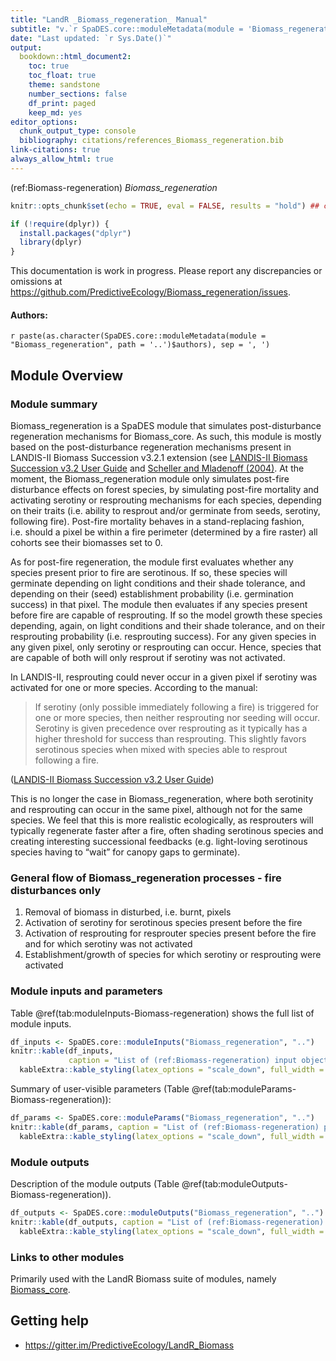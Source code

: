 ```yaml
---
title: "LandR _Biomass_regeneration_ Manual"
subtitle: "v.`r SpaDES.core::moduleMetadata(module = 'Biomass_regeneration', path = '..')$version`"
date: "Last updated: `r Sys.Date()`"
output:
  bookdown::html_document2:
    toc: true
    toc_float: true
    theme: sandstone
    number_sections: false
    df_print: paged
    keep_md: yes
editor_options:
  chunk_output_type: console
  bibliography: citations/references_Biomass_regeneration.bib
link-citations: true
always_allow_html: true
---
```


<!-- the following are text references used in captions for LaTeX compatibility -->
(ref:Biomass-regeneration) *Biomass_regeneration*

```r
knitr::opts_chunk$set(echo = TRUE, eval = FALSE, results = "hold") ## change to eval = TRUE if all chunks are to be evaluated

if (!require(dplyr)) {
  install.packages("dplyr")
  library(dplyr)
}
```

:::{.rmdwarning}
This documentation is work in progress.
Please report any discrepancies or omissions at <https://github.com/PredictiveEcology/Biomass_regeneration/issues>.
:::

#### Authors:

`r paste(as.character(SpaDES.core::moduleMetadata(module = "Biomass_regeneration", path = '..')$authors), sep = ', ')`
<!-- ideally separate authors with new lines, '\n' not working -->

## Module Overview

### Module summary

Biomass_regeneration is a SpaDES module that simulates post-disturbance regeneration mechanisms for Biomass_core.
As such, this module is mostly based on the post-disturbance regeneration mechanisms present in LANDIS-II Biomass Succession v3.2.1 extension (see [LANDIS-II Biomass Succession v3.2 User Guide](https://github.com/LANDIS-II-Foundation/Extension-Biomass-Succession/blob/master/docs/LANDIS-II%20Biomass%20Succession%20v3.2%20User%20Guide.docx) and [Scheller and Mladenoff (2004)](https://pdfs.semanticscholar.org/4d38/d0be6b292eccd444af399775d37a757d1967.pdf).
At the moment, the Biomass_regeneration module only simulates post-fire disturbance effects on forest species, by simulating post-fire mortality and activating serotiny or resprouting mechanisms for each species, depending on their traits (i.e. ability to resprout and/or germinate from seeds, serotiny, following fire).
Post-fire mortality behaves in a stand-replacing fashion, i.e. should a pixel be within a fire perimeter (determined by a fire raster) all cohorts see their biomasses set to 0.

As for post-fire regeneration, the module first evaluates whether any species present prior to fire are serotinous.
If so, these species will germinate depending on light conditions and their shade tolerance, and depending on their (seed) establishment probability (i.e. germination success) in that pixel.
The module then evaluates if any species present before fire are capable of resprouting.
If so the model growth these species depending, again, on light conditions and their shade tolerance, and on their resprouting probability (i.e. resprouting success).
For any given species in any given pixel, only serotiny or resprouting can occur.
Hence, species that are capable of both will only resprout if serotiny was not activated.

In LANDIS-II, resprouting could never occur in a given pixel if serotiny was activated for one or more species.
According to the manual:

> If serotiny (only possible immediately following a fire) is triggered for one or more species, then neither resprouting nor seeding will occur.
> Serotiny is given precedence over resprouting as it typically has a higher threshold for success than resprouting.
> This slightly favors serotinous species when mixed with species able to resprout following a fire.

([LANDIS-II Biomass Succession v3.2 User Guide](https://github.com/LANDIS-II-Foundation/Extension-Biomass-Succession/blob/master/docs/LANDIS-II%20Biomass%20Succession%20v3.2%20User%20Guide.docx))

This is no longer the case in Biomass_regeneration, where both serotinity and resprouting can occur in the same pixel, although not for the same species.
We feel that this is more realistic ecologically, as resprouters will typically regenerate faster  after a fire, often shading serotinous species and creating interesting successional feedbacks (e.g. light-loving serotinous species having to "wait" for canopy gaps to germinate).

### General flow of Biomass_regeneration processes - fire disturbances only

1. Removal of biomass in disturbed, i.e. burnt, pixels
2. Activation of serotiny for serotinous species present before the fire
3. Activation of resprouting for resprouter species present before the fire and for which serotiny was not activated
4. Establishment/growth of species for which serotiny or resprouting were activated

### Module inputs and parameters

Table \@ref(tab:moduleInputs-Biomass-regeneration) shows the full list of module inputs.

```r
df_inputs <- SpaDES.core::moduleInputs("Biomass_regeneration", "..")
knitr::kable(df_inputs,
             caption = "List of (ref:Biomass-regeneration) input objects and their description.") %>%
  kableExtra::kable_styling(latex_options = "scale_down", full_width = FALSE)
```

Summary of user-visible parameters (Table \@ref(tab:moduleParams-Biomass-regeneration)):

```r
df_params <- SpaDES.core::moduleParams("Biomass_regeneration", "..")
knitr::kable(df_params, caption = "List of (ref:Biomass-regeneration) parameters and their description.") %>%
  kableExtra::kable_styling(latex_options = "scale_down", full_width = FALSE)
```

### Module outputs

Description of the module outputs (Table \@ref(tab:moduleOutputs-Biomass-regeneration)).

```r
df_outputs <- SpaDES.core::moduleOutputs("Biomass_regeneration", "..")
knitr::kable(df_outputs, caption = "List of (ref:Biomass-regeneration) outputs and their description.") %>%
  kableExtra::kable_styling(latex_options = "scale_down", full_width = FALSE)
```

### Links to other modules

Primarily used with the LandR Biomass suite of modules, namely [Biomass_core](https://github.com/PredictiveEcology/Biomass_core).

## Getting help

- <https://gitter.im/PredictiveEcology/LandR_Biomass>
